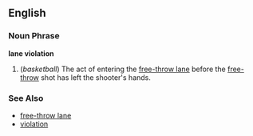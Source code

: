 ==English==

===Noun Phrase===
'''lane violation'''

# (''basketball'') The act of entering the [[free-throw lane]] before the [[free-throw]] shot has left the shooter's hands.

===See Also===
*[[free-throw lane]]
*[[violation]]